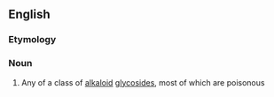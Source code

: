 ==English==

===Etymology===
{{prefix|glyco|alkaloid}}

===Noun===
{{wikipedia}}
{{en-noun}}

# {{context|organic chemistry}} Any of a class of [[alkaloid]] [[glycoside]]s, most of which are poisonous